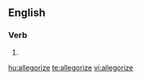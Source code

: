 ==English==

===Verb===
{{en-verb|allegoriz|ing}}

# {{alternative spelling of| [[allegorise]]}}

[[hu:allegorize]]
[[te:allegorize]]
[[vi:allegorize]]